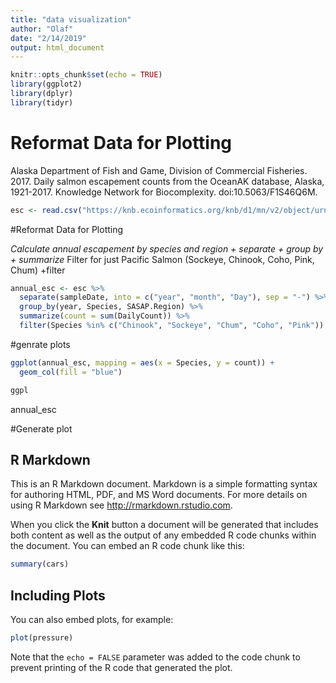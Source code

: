 ```yaml
---
title: "data visualization"
author: "Olaf"
date: "2/14/2019"
output: html_document
---
```


```r
knitr::opts_chunk$set(echo = TRUE)
library(ggplot2)
library(dplyr)
library(tidyr)
```

# Reformat Data for Plotting 

Alaska Department of Fish and Game, Division of Commercial Fisheries. 2017. Daily salmon escapement counts from the OceanAK database, Alaska, 1921-2017. Knowledge Network for Biocomplexity. doi:10.5063/F1S46Q6M.


```r
esc <- read.csv("https://knb.ecoinformatics.org/knb/d1/mn/v2/object/urn%3Auuid%3Af119a05b-bbe7-4aea-93c6-85434dcb1c5e", stringsAsFactors = F)
```


#Reformat Data for Plotting 

*Calculate annual escapement by species and region 
  + separate 
  + group by 
  + summarize 
*Filter for just Pacific Salmon (Sockeye, Chinook, Coho, Pink, Chum)
  +filter 
  
```r
annual_esc <- esc %>% 
  separate(sampleDate, into = c("year", "month", "Day"), sep = "-") %>% 
  group_by(year, Species, SASAP.Region) %>% 
  summarize(count = sum(DailyCount)) %>% 
  filter(Species %in% c("Chinook", "Sockeye", "Chum", "Coho", "Pink")) 

```

#genrate plots

```r
ggplot(annual_esc, mapping = aes(x = Species, y = count)) +
  geom_col(fill = "blue")
```

```r
ggpl
```
  
annual_esc 

#Generate plot 


## R Markdown

This is an R Markdown document. Markdown is a simple formatting syntax for authoring HTML, PDF, and MS Word documents. For more details on using R Markdown see <http://rmarkdown.rstudio.com>.

When you click the **Knit** button a document will be generated that includes both content as well as the output of any embedded R code chunks within the document. You can embed an R code chunk like this:

```r
summary(cars)
```

## Including Plots

You can also embed plots, for example:

```r
plot(pressure)
```

Note that the `echo = FALSE` parameter was added to the code chunk to prevent printing of the R code that generated the plot.
